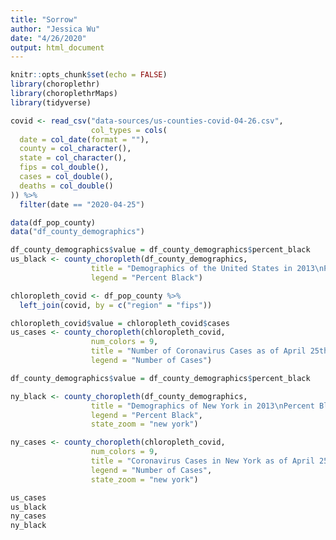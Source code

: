 ```yaml
---
title: "Sorrow"
author: "Jessica Wu"
date: "4/26/2020"
output: html_document
---
```


```r
knitr::opts_chunk$set(echo = FALSE)
library(choroplethr)
library(choroplethrMaps)
library(tidyverse)
```


```r
covid <- read_csv("data-sources/us-counties-covid-04-26.csv",
                  col_types = cols(
  date = col_date(format = ""),
  county = col_character(),
  state = col_character(),
  fips = col_double(),
  cases = col_double(),
  deaths = col_double()
)) %>%
  filter(date == "2020-04-25")
```

```r
data(df_pop_county) 
data("df_county_demographics")

df_county_demographics$value = df_county_demographics$percent_black 
us_black <- county_choropleth(df_county_demographics,
                  title = "Demographics of the United States in 2013\nPercent Black", 
                  legend = "Percent Black")
```

```r
chloropleth_covid <- df_pop_county %>%
  left_join(covid, by = c("region" = "fips"))

chloropleth_covid$value = chloropleth_covid$cases
us_cases <- county_choropleth(chloropleth_covid,
                  num_colors = 9,
                  title = "Number of Coronavirus Cases as of April 25th, 2020", 
                  legend = "Number of Cases")
```

```r

df_county_demographics$value = df_county_demographics$percent_black 

ny_black <- county_choropleth(df_county_demographics,
                  title = "Demographics of New York in 2013\nPercent Black", 
                  legend = "Percent Black",
                  state_zoom = "new york")
```
```r


ny_cases <- county_choropleth(chloropleth_covid,
                  num_colors = 9,
                  title = "Coronavirus Cases in New York as of April 25th, 2020", 
                  legend = "Number of Cases",
                  state_zoom = "new york")
```

```r
us_cases
us_black
ny_cases
ny_black
```


